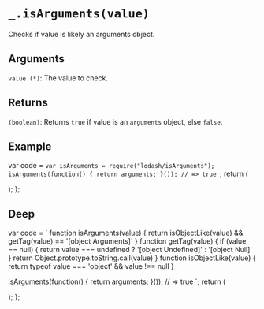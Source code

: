 # `_.isArguments(value)`

Checks if value is likely an arguments object.


## Arguments

`value (*)`: The value to check.

## Returns

`(boolean)`: Returns `true` if value is an `arguments` object, else `false`.

## Example


  var code = `var isArguments = require("lodash/isArguments");
isArguments(function() { return arguments; }());
// => true
`;
  return (
    <div>
      <Embed source={code} />
    </div>
  );
};

<Demo />

## Deep

  var code = `
function isArguments(value) {
  return isObjectLike(value) && getTag(value) == '[object Arguments]'
}
function getTag(value) {
  if (value == null) {
    return value === undefined ? '[object Undefined]' : '[object Null]'
  }
  return Object.prototype.toString.call(value)
}
function isObjectLike(value) {
  return typeof value === 'object' && value !== null
}

isArguments(function() { return arguments; }());
// => true
`;
return (
<div>
<Embed source={code} />
</div>
);
};

<DeepDemo />
